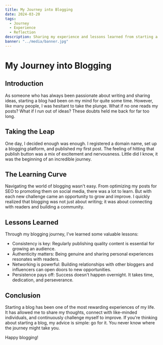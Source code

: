 ```yaml
---
title: My Journey into Blogging
date: 2024-03-20
tags:
  - Journey
  - Experience
  - Reflection
description: Sharing my experience and lessons learned from starting a blog.
banner: "../media/banner.jpg"
---
```


# My Journey into Blogging

## Introduction

As someone who has always been passionate about writing and sharing ideas, starting a blog had been on my mind for quite some time. However, like many people, I was hesitant to take the plunge. What if no one reads my posts? What if I run out of ideas? These doubts held me back for far too long.

## Taking the Leap

One day, I decided enough was enough. I registered a domain name, set up a blogging platform, and published my first post. The feeling of hitting that publish button was a mix of excitement and nervousness. Little did I know, it was the beginning of an incredible journey.

## The Learning Curve

Navigating the world of blogging wasn't easy. From optimizing my posts for SEO to promoting them on social media, there was a lot to learn. But with each new challenge came an opportunity to grow and improve. I quickly realized that blogging was not just about writing; it was about connecting with readers and building a community.

## Lessons Learned

Through my blogging journey, I've learned some valuable lessons:

- Consistency is key: Regularly publishing quality content is essential for growing an audience.
- Authenticity matters: Being genuine and sharing personal experiences resonates with readers.
- Networking is powerful: Building relationships with other bloggers and influencers can open doors to new opportunities.
- Persistence pays off: Success doesn't happen overnight. It takes time, dedication, and perseverance.

## Conclusion

Starting a blog has been one of the most rewarding experiences of my life. It has allowed me to share my thoughts, connect with like-minded individuals, and continuously challenge myself to improve. If you're thinking about starting a blog, my advice is simple: go for it. You never know where the journey might take you.

Happy blogging!
